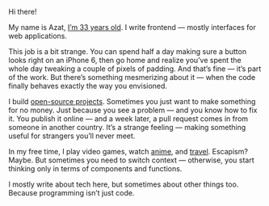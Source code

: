 Hi there!

My name is <span itemtype="https://schema.org/Person" itemprop="name" itemscope>Azat</span>, [I’m 33 years old](./timeline). I write frontend — mostly interfaces for web applications.

This job is a bit strange. You can spend half a day making sure a button looks right on an iPhone 6, then go home and realize you’ve spent the whole day tweaking a couple of pixels of padding. And that’s fine — it’s part of the work. But there’s something mesmerizing about it — when the code finally behaves exactly the way you envisioned.

I build [open-source projects](./projects). Sometimes you just want to make something for no money. Just because you see a problem — and you know how to fix it. You publish it online — and a week later, a pull request comes in from someone in another country. It’s a strange feeling — making something useful for strangers you’ll never meet.

In my free time, I play video games, watch [anime](./anime), and [travel](./travel-map). Escapism? Maybe. But sometimes you need to switch context — otherwise, you start thinking only in terms of components and functions.

I mostly write about tech here, but sometimes about other things too. Because programming isn’t just code.
